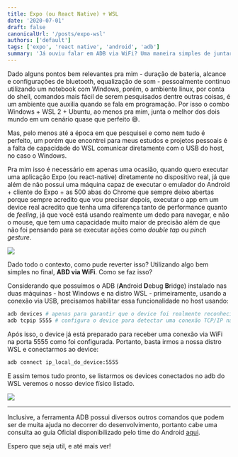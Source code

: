 ```yaml
---
title: Expo (ou React Native) + WSL
date: '2020-07-01'
draft: false
canonicalUrl: '/posts/expo-wsl'
authors: ['default']
tags: ['expo', 'react native', 'android', 'adb']
summary: 'Já ouviu falar em ADB via WiFi? Uma maneira simples de juntar os mundos de Windows + WSL + Expo (ou React Native).'
---
```


Dado alguns pontos bem relevantes pra mim - duração de bateria, alcance e configurações de bluetooth, equalização de som - pessoalmente continuo utilizando um notebook com Windows, porém, o ambiente linux, por conta do shell, comandos mais fácil de serem pesquisados dentre outras coisas, é um ambiente que auxilia quando se fala em programação. Por isso o combo Windows + WSL 2 + Ubuntu, ao menos pra mim, junta o melhor dos dois mundo em um cenário quase que perfeito 😅.

Mas, pelo menos até a época em que pesquisei e como nem tudo é perfeito, um porém que encontrei para meus estudos e projetos pessoais é a falta de capacidade do WSL comunicar diretamente com o USB do host, no caso o Windows.

Pra mim isso é necessário em apenas uma ocasião, quando quero executar uma aplicação Expo (ou react-native) diretamente no dispositivo real, já que além de não possui uma máquina capaz de executar o emulador do Android + cliente do Expo + as 500 abas do Chrome que sempre deixo abertas porque sempre acredito que vou precisar depois, executar o app em um device real acredito que tenha uma diferença tanto de performance quanto de _feeling_, já que você está usando realmente um dedo para navegar, e não o mouse, que tem uma capacidade muito maior de precisão além de que não foi pensando para se executar ações como _double tap_ ou _pinch gesture_.

<img src="https://images.unsplash.com/photo-1542641532-6a4c78e5f701?ixlib=rb-1.2.1&auto=format&fit=crop&w=600&q=80" />

Dado todo o contexto, como pude reverter isso?
Utilizando algo bem simples no final, **ABD via WiFi**. Como se faz isso?

Considerando que possuímos o ADB (**A**ndroid **D**ebug **B**ridge) instalado nas duas máquinas - host Windows e na distro WSL - primeiramente, usando a conexão via USB, precisamos habilitar essa funcionalidade no host usando:

```bash
adb devices # apenas para garantir que o device foi realmente reconhecido pelo adb
adb tcpip 5555 # configura o device para detectar uma conexão TCP/IP na porta 5555
```

Após isso, o device já está preparado para receber uma conexão via WiFi na porta 5555 como foi configurada.
Portanto, basta irmos a nossa distro WSL e conectarmos ao device:

```bash
adb connect ip_local_do_device:5555
```

E assim temos tudo pronto, se listarmos os devices conectados no adb do WSL veremos o nosso device físico listado.

<img src="/static/images/posts/expo-wsl/example.png" />

---

Inclusive, a ferramenta ADB possui diversos outros comandos que podem ser de muita ajuda no decorrer do desenvolvimento, portanto cabe uma consulta ao guia Oficial disponibilizado pelo time do Android [aqui](https://developer.android.com/studio/command-line/adb?hl=pt-br).

Espero que seja util, e até mais ver!
